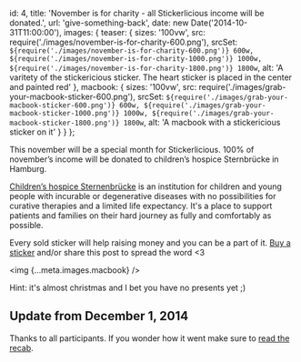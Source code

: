   id: 4,
  title: 'November is for charity - all Stickerlicious income will be donated.',
  url: 'give-something-back',
  date: new Date('2014-10-31T11:00:00'),
  images: {
    teaser: {
      sizes: '100vw',
      src: require('./images/november-is-for-charity-600.png'),
      srcSet: `${require('./images/november-is-for-charity-600.png')} 600w, ${require('./images/november-is-for-charity-1000.png')} 1000w, ${require('./images/november-is-for-charity-1800.png')} 1800w`,
      alt:
        'A varitety of the stickericious sticker. The heart sticker is placed in the center and painted red'
    },
    macbook: {
      sizes: '100vw',
      src: require('./images/grab-your-macbook-sticker-600.png'),
      srcSet: `${require('./images/grab-your-macbook-sticker-600.png')} 600w, ${require('./images/grab-your-macbook-sticker-1000.png')} 1000w, ${require('./images/grab-your-macbook-sticker-1800.png')} 1800w`,
      alt: 'A macbook with a stickericious sticker on it'
    }
  }
};

This november will be a special month for Stickerlicious. 100% of november’s income will be donated to children’s hospice Sternbrücke in Hamburg.

[Children’s hospice Sternenbrücke](https://sternenbruecke.de/home) is an institution for children and young people with incurable or degenerative diseases with no possibilities for curative therapies and a limited life expectancy. It's a place to support patients and families on their hard journey as fully and comfortably as possible.

Every sold sticker will help raising money and you can be a part of it. [Buy a sticker](http://stickerlicio.us/) and/or share this post to spread the word <3

<img {...meta.images.macbook} />

Hint: it's almost christmas and I bet you have no presents yet ;)

## Update from December 1, 2014

Thanks to all participants. If you wonder how it went make sure to [read the recab](charity-november-recap).

